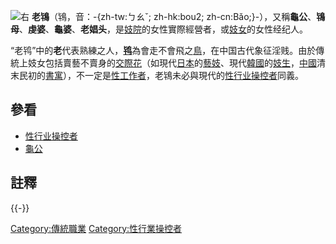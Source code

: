 {{NoteTA
|1 = zh-hans:龙钟; zh-hant:躘踵;
}}
[[File:The_White_Slave_statue.jpg|右]]
'''老鴇'''（鴇，音：-{zh-tw:ㄅㄠˇ; zh-hk:bou2; zh-cn:Bǎo;}-），又稱'''龜公'''、'''鴇母'''、'''虔婆'''、'''龜婆'''、'''老娼头'''，是[[妓院|妓院]]的女性實際經營者，或[[妓女|妓女]]的女性经纪人。

“老鸨”中的'''老'''代表熟練之人，'''[[鸨|鸨]]'''為會走不會飛之[[鳥|鳥]]，在中国古代象征淫贱{{注|《[[西游记|西游记]]》第六回中有：“……（大圣）又变做一只花'''鸨'''，木木樗樗的，立在蓼汀之上。二郎见他变得低贱，——花鸨乃鸟中至贱至淫之物，不拘鸾、凤、鹰、鸦都与交群——故此不去拢傍，即现原身，走将去，取过弹弓拽满，一弹子把他打个躘踵。”}}。由於傳統上妓女包括賣藝不賣身的[[交際花|交際花]]（如現代[[日本|日本]]的[[藝妓|藝妓]]、現代[[韓國|韓國]]的[[妓生|妓生]]，[[中國|中國]]清末民初的[[書寓|書寓]]），不一定是[[性工作者|性工作者]]，老鴇未必與現代的[[性行业操控者|性行业操控者]]同義。

==參看==
* [[性行业操控者|性行业操控者]]
*[[龜公|龜公]]

==註釋==
{{reflist}}
<references group="註" />

{{-}}
{{三姑六婆}}
{{job-stub}}

[[Category:傳統職業|Category:傳統職業]]
[[Category:性行業操控者|Category:性行業操控者]]
